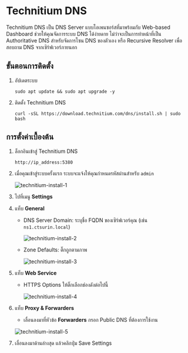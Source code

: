 # Technitium DNS

Technitium DNS เป็น DNS Server แบบโอเพนซอร์สที่มาพร้อมกับ Web-based Dashboard ช่วยให้คุณจัดการระบบ DNS ได้ง่ายดาย ไม่ว่าจะเป็นการทำหน้าที่เป็น Authoritative DNS สำหรับจัดการโซน DNS ของตัวเอง หรือ Recursive Resolver เพื่อสอบถาม DNS จากเซิร์ฟเวอร์ภายนอก

## ขั้นตอนการติดตั้ง

1. อัปเดตระบบ

    ```
    sudo apt update && sudo apt upgrade -y
    ```

2. ติดตั้ง Technitium DNS

    ```
    curl -sSL https://download.technitium.com/dns/install.sh | sudo bash
    ```

## การตั้งค่าเบื้องต้น

1. ล็อกอินเข้าสู่ Technitium DNS

    ```
    http://ip_address:5380
    ```

2. เมื่อคุณเข้าสู่ระบบครั้งแรก ระบบจะแจ้งให้คุณกำหนดรหัสผ่านสำหรับ `admin`

    ![technitium-install-1](/images/technitium/install-1.png)

3. ไปที่เมนู **Settings**

4. แท็บ **General**

    - DNS Server Domain: ระบุชื่อ FQDN ของเซิร์ฟเวอร์คุณ (เช่น `ns1.ctsurin.local`)

        ![technitium-install-2](/images/technitium/install-2.png)

    - Zone Defaults: ติ๊กถูกตามภาพ

        ![technitium-install-3](/images/technitium/install-3.png)

4. แท็บ **Web Service**

    - HTTPS Options ให้ติ๊กเลือกช่องดังต่อไปนี้

        ![technitium-install-4](/images/technitium/install-4.png)

5. แท็บ **Proxy & Forwarders**

    - เลื่อนลงมาที่หัวข้อ **Forwarders** กรอก Public DNS ที่ต้องการใช้งาน

    ![technitium-install-5](/images/technitium/install-5.png)

6. เลื่อนลงมาด้านล่างสุด แล้วคลิกปุ่ม Save Settings